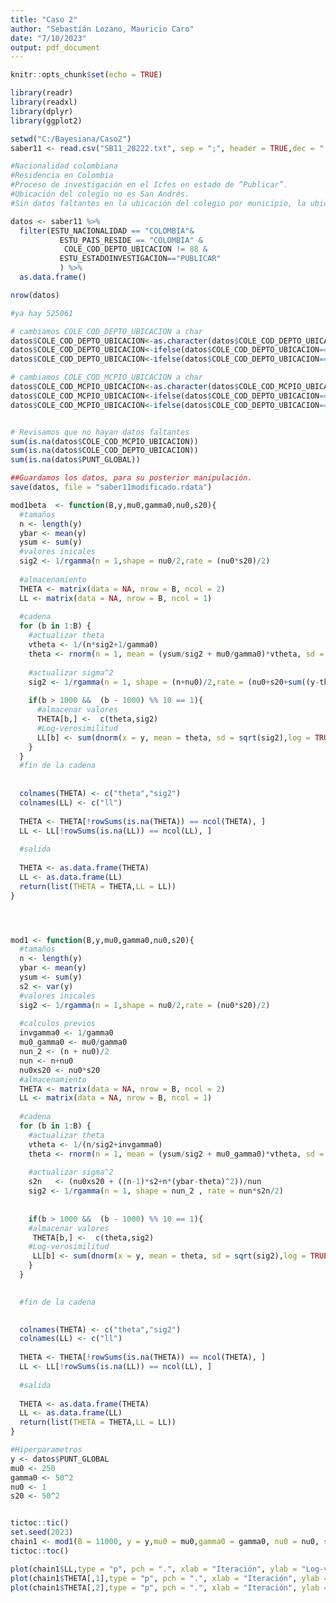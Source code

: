 ```yaml
---
title: "Caso 2"
author: "Sebastián Lozano, Mauricio Caro"
date: "7/10/2023"
output: pdf_document
---
```


```r
knitr::opts_chunk$set(echo = TRUE)
```


```r
library(readr)
library(readxl)
library(dplyr)
library(ggplot2)

setwd("C:/Bayesiana/Caso2")
saber11 <- read.csv("SB11_20222.txt", sep = ";", header = TRUE,dec = ".")

```

```r
#Nacionalidad colombiana
#Residencia en Colombia
#Proceso de investigación en el Icfes en estado de “Publicar”.
#Ubicación del colegio no es San Andrés.
#Sin datos faltantes en la ubicación del colegio por municipio, la ubicación del colegio pordepartamento y el puntaje globa

datos <- saber11 %>%
  filter(ESTU_NACIONALIDAD == "COLOMBIA"&
           ESTU_PAIS_RESIDE == "COLOMBIA" &
            COLE_COD_DEPTO_UBICACION != 88 &
           ESTU_ESTADOINVESTIGACION=="PUBLICAR" 
           ) %>%
  as.data.frame()

nrow(datos)

#ya hay 525061

# cambiamos COLE_COD_DEPTO_UBICACION a char
datos$COLE_COD_DEPTO_UBICACION<-as.character(datos$COLE_COD_DEPTO_UBICACION)
datos$COLE_COD_DEPTO_UBICACION<-ifelse(datos$COLE_COD_DEPTO_UBICACION=="5","05",datos$COLE_COD_DEPTO_UBICACION)
datos$COLE_COD_DEPTO_UBICACION<-ifelse(datos$COLE_COD_DEPTO_UBICACION=="8","08",datos$COLE_COD_DEPTO_UBICACION)

# cambiamos COLE_COD_MCPIO_UBICACION a char
datos$COLE_COD_MCPIO_UBICACION<-as.character(datos$COLE_COD_MCPIO_UBICACION)
datos$COLE_COD_MCPIO_UBICACION<-ifelse(datos$COLE_COD_DEPTO_UBICACION=="05",paste("0",datos$COLE_COD_MCPIO_UBICACION,sep=""),datos$COLE_COD_MCPIO_UBICACION)
datos$COLE_COD_MCPIO_UBICACION<-ifelse(datos$COLE_COD_DEPTO_UBICACION=="08",paste("0",datos$COLE_COD_MCPIO_UBICACION,sep=""),datos$COLE_COD_MCPIO_UBICACION)


# Revisamos que no hayan datos faltantes
sum(is.na(datos$COLE_COD_MCPIO_UBICACION))
sum(is.na(datos$COLE_COD_DEPTO_UBICACION))
sum(is.na(datos$PUNT_GLOBAL))

##Guardamos los datos, para su posterior manipulación.
save(datos, file = "saber11modificado.rdata")

```


```r
mod1beta  <- function(B,y,mu0,gamma0,nu0,s20){
  #tamaños
  n <- length(y)
  ybar <- mean(y)
  ysum <- sum(y)
  #valores inicales
  sig2 <- 1/rgamma(n = 1,shape = nu0/2,rate = (nu0*s20)/2)
  
  #almacenamiento
  THETA <- matrix(data = NA, nrow = B, ncol = 2)
  LL <- matrix(data = NA, nrow = B, ncol = 1)
  
  #cadena
  for (b in 1:B) {
    #actualizar theta
    vtheta <- 1/(n*sig2+1/gamma0)
    theta <- rnorm(n = 1, mean = (ysum/sig2 + mu0/gamma0)*vtheta, sd = sqrt(vtheta))
    
    #actualizar sigma^2
    sig2 <- 1/rgamma(n = 1, shape = (n+nu0)/2,rate = (nu0+s20+sum((y-theta)^2))/2)
    
    if(b > 1000 &&  (b - 1000) %% 10 == 1){
      #almacenar valores
      THETA[b,] <-  c(theta,sig2)
      #Log-verosimilitud
      LL[b] <- sum(dnorm(x = y, mean = theta, sd = sqrt(sig2),log = TRUE))
    }
  }
  #fin de la cadena
  
  
  colnames(THETA) <- c("theta","sig2")
  colnames(LL) <- c("ll")
  
  THETA <- THETA[!rowSums(is.na(THETA)) == ncol(THETA), ]
  LL <- LL[!rowSums(is.na(LL)) == ncol(LL), ]
  
  #salida
  
  THETA <- as.data.frame(THETA)
  LL <- as.data.frame(LL)
  return(list(THETA = THETA,LL = LL))
}




mod1 <- function(B,y,mu0,gamma0,nu0,s20){
  #tamaños
  n <- length(y)
  ybar <- mean(y)
  ysum <- sum(y)
  s2 <- var(y)
  #valores inicales
  sig2 <- 1/rgamma(n = 1,shape = nu0/2,rate = (nu0*s20)/2)
  
  #calculos previos 
  invgamma0 <- 1/gamma0
  mu0_gamma0 <- mu0/gamma0
  nun_2 <- (n + nu0)/2
  nun <- n+nu0
  nu0xs20 <- nu0*s20
  #almacenamiento
  THETA <- matrix(data = NA, nrow = B, ncol = 2)
  LL <- matrix(data = NA, nrow = B, ncol = 1)
  
  #cadena
  for (b in 1:B) {
    #actualizar theta
    vtheta <- 1/(n/sig2+invgamma0)
    theta <- rnorm(n = 1, mean = (ysum/sig2 + mu0_gamma0)*vtheta, sd = sqrt(vtheta))
    
    #actualizar sigma^2
    s2n   <- (nu0xs20 + ((n-1)*s2+n*(ybar-theta)^2))/nun
    sig2 <- 1/rgamma(n = 1, shape = nun_2 , rate = nun*s2n/2)
    
    
    if(b > 1000 &&  (b - 1000) %% 10 == 1){
    #almacenar valores
     THETA[b,] <-  c(theta,sig2)
    #Log-verosimilitud
     LL[b] <- sum(dnorm(x = y, mean = theta, sd = sqrt(sig2),log = TRUE))
    }
  }
  

  #fin de la cadena
  

  colnames(THETA) <- c("theta","sig2")
  colnames(LL) <- c("ll")
  
  THETA <- THETA[!rowSums(is.na(THETA)) == ncol(THETA), ]
  LL <- LL[!rowSums(is.na(LL)) == ncol(LL), ]
  
  #salida
  
  THETA <- as.data.frame(THETA)
  LL <- as.data.frame(LL)
  return(list(THETA = THETA,LL = LL))
}
```


```r
#Hiperparametros
y <- datos$PUNT_GLOBAL
mu0 <- 250
gamma0 <- 50^2
nu0 <- 1 
s20 <- 50^2


tictoc::tic()
set.seed(2023)
chain1 <- mod1(B = 11000, y = y,mu0 = mu0,gamma0 = gamma0, nu0 = nu0, s20 = s20)
tictoc::toc()
```
```r
plot(chain1$LL,type = "p", pch = ".", xlab = "Iteración", ylab = "Log-verosimilitud")
plot(chain1$THETA[,1],type = "p", pch = ".", xlab = "Iteración", ylab = expression(theta))
plot(chain1$THETA[,2],type = "p", pch = ".", xlab = "Iteración", ylab = expression(sigma^2))
```

